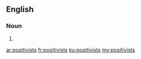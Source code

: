 ==English==

===Noun===
{{head|en|plural}}

# {{plural of|positivist|lang=en|nocat=1}}

[[ar:positivists]]
[[fr:positivists]]
[[ku:positivists]]
[[my:positivists]]